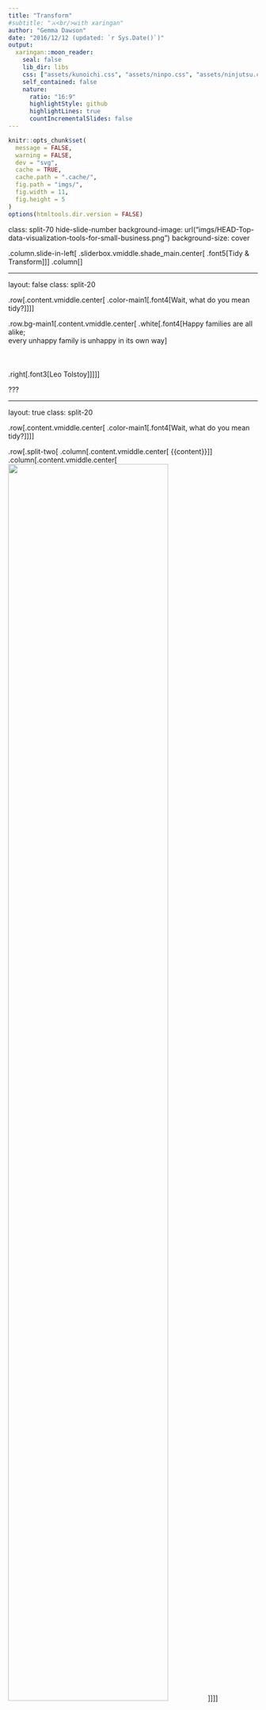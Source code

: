 ```yaml
---
title: "Transform"
#subtitle: "⚔<br/>with xaringan"
author: "Gemma Dawson"
date: "2016/12/12 (updated: `r Sys.Date()`)"
output:
  xaringan::moon_reader:
    seal: false
    lib_dir: libs
    css: ["assets/kunoichi.css", "assets/ninpo.css", "assets/ninjutsu.css"]
    self_contained: false
    nature:
      ratio: "16:9"
      highlightStyle: github
      highlightLines: true
      countIncrementalSlides: false
---
```


```r
knitr::opts_chunk$set(
  message = FALSE,
  warning = FALSE,
  dev = "svg",
  cache = TRUE,
  cache.path = ".cache/",
  fig.path = "imgs/",
  fig.width = 11,
  fig.height = 5
)
options(htmltools.dir.version = FALSE)
```

class: split-70 hide-slide-number
background-image: url("imgs/HEAD-Top-data-visualization-tools-for-small-business.png")
background-size: cover

.column.slide-in-left[
.sliderbox.vmiddle.shade_main.center[
.font5[Tidy & Transform]]]
.column[
]

---

layout: false
class: split-20

.row[.content.vmiddle.center[
.color-main1[.font4[Wait, what do you mean tidy?]]
]]

.row.bg-main1[.content.vmiddle.center[
.white[.font4[Happy families are all alike; <br> every unhappy family is unhappy in its own way]
<br><br><br><br> .right[.font3[Leo Tolstoy]]]
]]


???

---

layout: true
class: split-20

.row[.content.vmiddle.center[
.color-main1[.font4[Wait, what do you mean tidy?]]
]]

.row[.split-two[
.column[.content.vmiddle.center[
{{content}}
]]
.column[.content.vmiddle.center[
<img src="imgs/Tidy1.png" width="80%">
]]
]]

???

---

class: hide-row2-col2

---

class: hide-row2-col2
count:false
<img src="imgs/Untidy1.png" width="100%">

---

class: hide-row2-col2
count:false
<img src="imgs/Untidy1.png" width="100%"> <br>
<img src="imgs/Untidy2.png" width="100%">

---

class: 
count:false
<img src="imgs/Untidy1.png" width="100%"> <br>
<img src="imgs/Untidy2.png" width="100%">

---

class: hide-row2-col1
count: false

---

layout: false
class: split-20
count: false

.row[.content.vmiddle.center[
.color-main1[.font4[Wait, what do you mean tidy?]]
]]

.row[.split-two[
.column[.content.vmiddle.left[
# each variable forms a column 
<br>
# .white[each observation forms a row]
<br>
# .white[each type of observational unit forms a table]
<br> 
]]
.column[.content.vmiddle.center[
<img src="imgs/Tidy1.png" width="80%">
]]
]]

???


---

layout: false
class: split-20
count: false

.row[.content.vmiddle.center[
.color-main1[.font4[Wait, what do you mean tidy?]]
]]

.row[.split-two[
.column[.content.vmiddle.left[
# each variable forms a column 
<br>
# each observation forms a row 
<br>
# .white[each type of observational unit forms a table]
<br> 
]]
.column[.content.vmiddle.center[
<img src="imgs/Tidy1.png" width="80%">
]]
]]

???

---

layout: false
class: split-20
count: false

.row[.content.vmiddle.center[
.color-main1[.font4[Wait, what do you mean tidy?]]
]]

.row[.split-two[
.column[.content.vmiddle.left[
# each variable forms a column 
<br>
# each observation forms a row 
<br>
# each type of observational unit forms a table 
<br> 
]]
.column[.content.vmiddle.center[
<img src="imgs/Tidy1.png" width="80%">
]]
]]

???

---

layout: false
class: split-20

.row[.content.vmiddle.center[
.color-main1[.font4[Billboard Top 100 from 2000]]
]]

.row[.content.left[
```r
  library(tidyverse)
  raw_billboard <- read_rds(path = "data/billboard.rds")
```
```r
  head(raw_billboard)
```
]]


???

---

layout: true
class: split-20

.row[.content.vmiddle.center[
.color-main1[.font4[So, how do we tidy our data?]]
]]

.row[.split-two[
.column[.content.vmiddle.center[
<img src="imgs/WideLong.png" width="100%">
]]
.column[.content.vmiddle.center[
<img src="imgs/WideLong.gif" width="80%">
]]
]]


???

---

class: hide-row2-col2

---

class: 
count: false

---

layout: false
class: split-20

.row[.content.vmiddle.center[
.color-main1[.font4[Okay, let's try it out!]]
]]

.row[.content.left[
```r
  library(tidyverse)
  raw_billboard %>% slice(1)
```
]]

???

---

layout: false
class: split-20
count: false

.row[.content.vmiddle.center[
.color-main1[.font4[Okay, let's try it out!]]
]]

.row[.content.left[
```r
  library(tidyverse)
  raw_billboard %>% slice(1)
  raw_billboard %>% slice(1) %>% 
    gather(key = "week", value = "rank", wk1, wk2, wk3, wk4)  #<<
```
]]

???

---

layout: false
class: split-20

.row[.content.vmiddle.center[
.color-main1[.font4[Awesome, let's do it!]]
]]

.row[.content.left[
```r
  tidy_billboard <- raw_billboard %>% 
                        gather(key = "week", value = "rank", wk1, wk2, wk3, wk4)
```
]]

???

---

layout: false
class: split-20
count: false

.row[.content.vmiddle.center[
.color-main1[.font4[Awesome, let's do it!]]
]]

.row[.content.left[
```r
  tidy_billboard <- raw_billboard %>% 
                        gather(key = "week", value = "rank", wk1, wk2, wk3, wk4)
  head(tidy_billboard)
```
]]

???

---

layout: false
class: split-20

.row[.content.vmiddle.center[
.color-main1[.font4[Transform - Arrange]]
]]

.row[.content.left[
```r
  tidy_billboard <- tidy_billboard %>% 
                        arrange(artist, track)  #<<
```
]]

???

---

layout: false
class: split-20
count: false

.row[.content.vmiddle.center[
.color-main1[.font4[Transform - Arrange]]
]]

.row[.content.left[
```r
  tidy_billboard <- tidy_billboard %>% 
                        arrange(artist, track)  #<<
  head(tidy_billboard)
```
]]

???

---

layout: false
class: split-20

.row[.content.vmiddle.center[
.color-main1[.font4[Transform - Mutate]]
]]

.row[.content.left[
```r
  tidy_billboard_pop <- tidy_billboard %>% 
                            mutate(month.entered = month(tidy_billboard$date.entered, label = T))  #<<
```
]]

???

---

layout: false
class: split-20
count: false

.row[.content.vmiddle.center[
.color-main1[.font4[Transform - Mutate]]
]]

.row[.content.left[
```r
  tidy_billboard_pop <- tidy_billboard %>% 
                            mutate(month.entered = month(tidy_billboard$date.entered, label = T))  #<<
  head(tidy_billboard_pop)
```
]]

???

---

layout: false
class: split-20

.row[.content.vmiddle.center[
.color-main1[.font4[Transform - Filter]]
]]

.row[.content.left[
```r
  library(lubridate)
  tidy_billboard_pop <- tidy_billboard %>% 
                            filter(genre == "Pop" & month(date.entered) < 7)  #<<
```
]]

???

---

layout: false
class: split-20
count: false

.row[.content.vmiddle.center[
.color-main1[.font4[Transform - Filter]]
]]

.row[.content.left[
```r
  library(lubridate)
  tidy_billboard_pop <- tidy_billboard %>% 
                            filter(genre == "Pop" & month(date.entered) < 7)  #<<
  head(tidy_billboard_pop)
```
]]

???

---

layout: false
class: split-20

.row[.content.vmiddle.center[
.color-main1[.font4[Transform - Select]]
]]

.row[.content.left[
```r
  tidy_billboard_pop <- tidy_billboard_pop %>% 
                            select(-genre)  #<<
```
]]

???

---

layout: false
class: split-20
count: false

.row[.content.vmiddle.center[
.color-main1[.font4[Transform - Select]]
]]

.row[.content.left[
```r
  tidy_billboard_pop <- tidy_billboard_pop %>% 
                            select(-genre)  #<<
  head(tidy_billboard_pop)
```
]]

???


---

layout: false
class: split-20

.row[.content.vmiddle.center[
.color-main1[.font4[Transform - Summarise]]
]]

.row[.content.left[
```r
  tidy_billboard_pop %>% 
    summarise(mean.rank = mean(rank, na.rm = T))  #<<
```
]]

???

---

layout: false
class: split-20

.row[.content.vmiddle.center[
.color-main1[.font4[Transform - Group By & Summarise]]
]]

.row[.content.left[
```r
  tidy_billboard_pop %>% 
      group_by(artist) %>%  #<<
      summarise(mean.rank = mean(rank, na.rm = T)) #<<
```
]]

???

---

layout: false
class: split-20

.row[.content.vmiddle.center[
.color-main1[.font4[Transform]]
]]

.row[.content.left[
```r
  tidy_billboard
```
]]

???

---

layout: false
class: split-20
count: false

.row[.content.vmiddle.center[
.color-main1[.font4[Transform]]
]]

.row[.content.left[
```r
  tidy_billboard %>% 
      filter(genre == "Pop" & month(date.entered) < 7)
```
]]

???

---

layout: false
class: split-20
count: false

.row[.content.vmiddle.center[
.color-main1[.font4[Transform]]
]]

.row[.content.left[
```r
  tidy_billboard %>% 
      filter(genre == "Pop" & month(date.entered) < 7) %>% 
      select(-genre)
```
]]

???

---

layout: false
class: split-20
count: false

.row[.content.vmiddle.center[
.color-main1[.font4[Transform]]
]]

.row[.content.left[
```r
  tidy_billboard %>% 
      filter(genre == "Pop" & month(date.entered) < 7) %>% 
      select(-genre) %>% 
      group_by(artist)
```
]]

???

---

layout: false
class: split-20
count: false

.row[.content.vmiddle.center[
.color-main1[.font4[Transform]]
]]

.row[.content.left[
```r
  tidy_billboard %>% 
      filter(genre == "Pop" & month(date.entered) < 7) %>% 
      select(-genre) %>% 
      group_by(artist) %>% 
      summarise(mean.rank = mean(rank, na.rm = T))
```
]]

???

---

layout: false
class: split-20
count: false

.row[.content.vmiddle.center[
.color-main1[.font4[Transform]]
]]

.row[.content.left[
```r
  tidy_billboard %>% 
      filter(genre == "Pop" & month(date.entered) < 7) %>% 
      select(-genre) %>% 
      group_by(artist) %>% 
      summarise(mean.rank = mean(rank, na.rm = T))
```
]]

???

